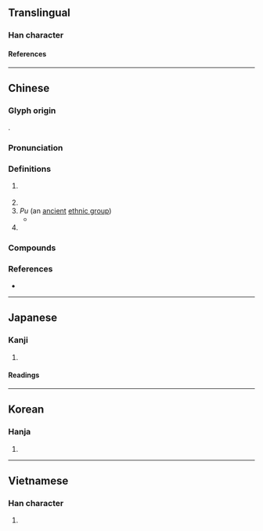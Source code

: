 {{character info}}
==Translingual==

===Han character===
{{Han char|rn=85|rad=水|as=14|sn=17|four=32134|canj=EOTO|ids=⿰氵僕}}

====References====
{{Han ref|kx=0657.100|dkj=18526|dj=1067.120|hdz=31770.060|uh=6FEE}}

----

==Chinese==
{{zh-forms}}

===Glyph origin===
{{Han etym}}
{{Han compound|水|僕|c1=s|c2=p|ls=psc}}.

===Pronunciation===
{{zh-pron
|m=Pú
|c=buk1,buk6
|md=Bŭk
|mn=tw:Po̍k
|mn-t=pog4
|mc=y
|oc=y
|cat=pn
}}

===Definitions===
{{zh-hanzi}}

# {{zh-div|縣}} {{place|zh|former county|p/Shandong|c/China}}
# {{n-g|[[name]] of an ancient [[river]]}}
# ''Pu'' (an [[ancient]] [[ethnic group]])
#* {{zh-x|我 友邦 冢君、御事、司徒、司馬、司空，亞旅、師氏，千夫長、百夫長，及 ^庸、^蜀、^羌、^髳、^微、^盧、^彭、^濮 人。|Ah! ye hereditary rulers of my friendly states; ye managers of affairs - the Ministers of Instruction, of War, and of Works; the great officers subordinate to these, and the many other officers; the master of my body-guards; the captains of thousands and captains of hundreds; and ye, O men of Yong, Shu, Qiang, Mao, Wei, Lu, Peng, and '''Pu'''.|ref=Shangshu}}
# {{surname|zh}}

===Compounds===
{{zh-der|城濮|桑間濮上|濠濮間想|濮上之音|濮上桑間|濮上}}

===References===
* {{R:yue:Hanzi}}

----

==Japanese==

===Kanji===
{{ja-kanji|grade=|rs=水14}}

# {{rfdef|ja|sort=水14}}

====Readings====
{{ja-readings
|goon=ほく
|kanon=ほく
|kanyoon=ぼく
}}

----

==Korean==

===Hanja===
{{ko-hanja|복}}

# {{rfdef|ko|sort=水14}}

----

==Vietnamese==

===Han character===
{{vi-readings|rs=水14|reading=bộc}}

# {{rfdef|vi|sort=水14}}